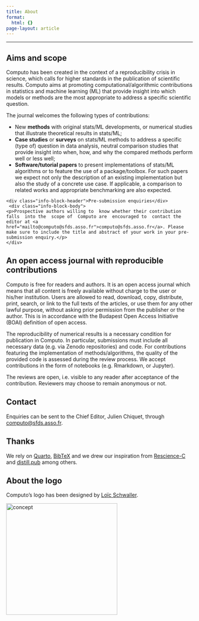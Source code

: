 ```yaml
---
title: About
format:
  html: {}
page-layout: article
---
```


---

## Aims and scope

Computo has been created in the context of a reproducibility crisis in
science, which calls for higher standards in the publication of
scientific results. Computo aims at promoting
computational/algorithmic contributions in statistics and machine
learning (ML) that provide insight into which models or methods are the
most appropriate to address a specific scientific question.

The journal welcomes the following types of contributions:

- New **methods** with original stats/ML developments, or numerical
  studies that illustrate theoretical results in stats/ML;
- **Case studies** or **surveys** on stats/ML methods to address a specific
  (type of) question in data analysis, neutral comparison studies that
  provide insight into when, how, and why the compared methods perform
  well or less well;
- **Software/tutorial papers** to present implementations of stats/ML algorithms or
  to feature the use of a package/toolbox. For such papers we expect not only the description of an existing implementation but also the study of a concrete use case. If applicable, a comparison to related works and appropriate benchmarking are also expected. 

<div class="info-block">
    <div class="info-block-header">Pre-submission enquiries</div>
     <div class="info-block-body">
    <p>Prospective authors willing to  know whether their contribution
    falls  into the  scope of  Computo are  encouraged to  contact the
    editor at <a href="mailto@computo@sfds.asso.fr">computo@sfds.asso.fr</a>. Please make sure to include the title and abstract of your work in your pre-submission enquiry.</p>
    </div>
</div>

## An open access journal with reproducible contributions

Computo is free for readers and authors.
It is an open access journal which means that all content is
freely available without charge to the user or his/her institution.
Users are allowed to read, download, copy, distribute, print,
search, or link to the full texts of the articles, or use
them for any other lawful purpose, without asking prior permission
from the publisher or the author. This is in accordance with the
Budapest Open Access Initiative (BOAI) definition of open access.

The reproducibility of numerical results is a necessary condition for
publication in Computo. In particular, submissions must include all
necessary data (e.g. via Zenodo repositories) and code.  For
contributions featuring the implementation of methods/algorithms, the
quality of the provided code is assessed during the review process.
We accept contributions in the form of notebooks (e.g. Rmarkdown, or
Jupyter).

The reviews are open, i.e. visible to any reader after acceptance of
the contribution. Reviewers may choose to remain anonymous or not.

## Contact
Enquiries can be sent to the Chief Editor, Julien Chiquet, through  <a href="mailto:computo@sfds.asso.fr">computo@sfds.asso.fr</a>.

## Thanks

We rely on [Quarto](https://quarto.org/),
[BibTeX](http://www.bibtex.org/) and we drew our inspiration
from [Rescience-C](https://rescience.github.io/) and
[distill.pub](https://distill.pub/) among others.

## About the logo

Computo's logo has been designed by [Loïc Schwaller](https://loack.me/).

<img src="/assets/img/computo_concept.png" alt="concept" width="300"/>
